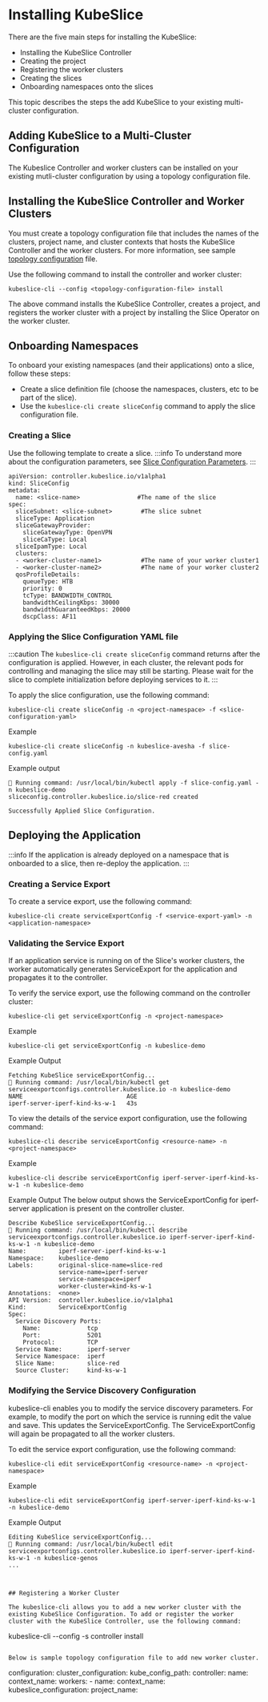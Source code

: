 # Installing KubeSlice

There are the five main steps for installing the KubeSlice:

- Installing the KubeSlice Controller
- Creating the project
- Registering the worker clusters
- Creating the slices
- Onboarding namespaces onto the slices

This topic describes the steps the add KubeSlice to your existing multi-cluster configuration.

## Adding KubeSlice to a Multi-Cluster Configuration
The Kubeslice Controller and worker clusters can be installed on your existing mutli-cluster configuration by using a topology configuration file. 

## Installing the KubeSlice Controller and Worker Clusters

You must create a topology configuration file that includes the names of the clusters, project name, and cluster contexts
that hosts the KubeSlice Controller and the worker clusters. For more information, see sample 
[topology configuration](/versioned_docs/version-0.x.0/kubeslice-cli/reference/sample-configuration-file.mdx) file.

Use the following command to install the controller and worker cluster:
```
kubeslice-cli --config <topology-configuration-file> install
```
The above command installs the KubeSlice Controller, creates a project, and registers the worker cluster with a project by installing the Slice
Operator on the worker cluster.


## Onboarding Namespaces

To onboard your existing namespaces (and their applications) onto a slice, follow these steps:
- Create a slice definition file (choose the namespaces, clusters, etc to be part of the slice).
- Use the `kubeslice-cli create sliceConfig` command to apply the slice configuration file.


### Creating a Slice

Use the following template to create a slice.
:::info
To understand more about the configuration parameters, see [Slice Configuration Parameters](/versioned_docs/version-0.4.0/getting-started-with-cloud-clusters/reference/configuration-parameters.mdx#slice-configuration-parameters).
:::

```
apiVersion: controller.kubeslice.io/v1alpha1
kind: SliceConfig
metadata:
  name: <slice-name>                #The name of the slice
spec:  
  sliceSubnet: <slice-subnet>        #The slice subnet
  sliceType: Application
  sliceGatewayProvider:
    sliceGatewayType: OpenVPN
    sliceCaType: Local
  sliceIpamType: Local
  clusters:
  - <worker-cluster-name1>           #The name of your worker cluster1
  - <worker-cluster-name2>           #The name of your worker cluster2
  qosProfileDetails:
    queueType: HTB
    priority: 0
    tcType: BANDWIDTH_CONTROL
    bandwidthCeilingKbps: 30000
    bandwidthGuaranteedKbps: 20000
    dscpClass: AF11

```

### Applying the Slice Configuration YAML file

:::caution
The `kubeslice-cli create sliceConfig` command returns after the configuration is applied. However, in each cluster, the relevant pods for 
controlling and managing the slice may still be starting. Please wait for the slice to complete initialization before deploying services to it.
:::

To apply the slice configuration, use the following command:
```
kubeslice-cli create sliceConfig -n <project-namespace> -f <slice-configuration-yaml>
```
   
Example
```
kubeslice-cli create sliceConfig -n kubeslice-avesha -f slice-config.yaml
```
   
Example output
```
🏃 Running command: /usr/local/bin/kubectl apply -f slice-config.yaml -n kubeslice-demo
sliceconfig.controller.kubeslice.io/slice-red created

Successfully Applied Slice Configuration.
```

## Deploying the Application
:::info
If the application is already deployed on a namespace that is onboarded to a slice, then re-deploy the application.
:::

### Creating a Service Export
To create a service export, use the following command:
```
kubeslice-cli create serviceExportConfig -f <service-export-yaml> -n <application-namespace>
```


### Validating the Service Export
If an application service is running  on of the Slice's worker clusters, the worker automatically generates ServiceExport 
for the application and propagates it to the controller.

To verify the service export, use the following command on the controller cluster:
```
kubeslice-cli get serviceExportConfig -n <project-namespace>
```
Example
```
kubeslice-cli get serviceExportConfig -n kubeslice-demo
```
Example Output
```
Fetching KubeSlice serviceExportConfig...
🏃 Running command: /usr/local/bin/kubectl get serviceexportconfigs.controller.kubeslice.io -n kubeslice-demo
NAME                             AGE
iperf-server-iperf-kind-ks-w-1   43s
```

To view the details of the service export configuration, use the following command:
```
kubeslice-cli describe serviceExportConfig <resource-name> -n <project-namespace>
```
Example
```
kubeslice-cli describe serviceExportConfig iperf-server-iperf-kind-ks-w-1 -n kubeslice-demo
```
Example Output
The below output shows the ServiceExportConfig for iperf-server application is present on the controller cluster.
```
Describe KubeSlice serviceExportConfig...
🏃 Running command: /usr/local/bin/kubectl describe serviceexportconfigs.controller.kubeslice.io iperf-server-iperf-kind-ks-w-1 -n kubeslice-demo
Name:         iperf-server-iperf-kind-ks-w-1
Namespace:    kubeslice-demo
Labels:       original-slice-name=slice-red
              service-name=iperf-server
              service-namespace=iperf
              worker-cluster=kind-ks-w-1
Annotations:  <none>
API Version:  controller.kubeslice.io/v1alpha1
Kind:         ServiceExportConfig
Spec:
  Service Discovery Ports:
    Name:             tcp
    Port:             5201
    Protocol:         TCP
  Service Name:       iperf-server
  Service Namespace:  iperf
  Slice Name:         slice-red
  Source Cluster:     kind-ks-w-1

```

### Modifying the Service Discovery Configuration
kubeslice-cli enables you to modify the service discovery parameters. For example, to modify the port on which the service is running edit 
the value and save. This updates the ServiceExportConfig. The ServiceExportConfig will again be propagated to all the worker clusters.

To edit the service export configuration, use the following command:
```
kubeslice-cli edit serviceExportConfig <resource-name> -n <project-namespace>
```
Example
```
kubeslice-cli edit serviceExportConfig iperf-server-iperf-kind-ks-w-1 -n kubeslice-demo
```
Example Output
```
Editing KubeSlice serviceExportConfig...
🏃 Running command: /usr/local/bin/kubectl edit serviceexportconfigs.controller.kubeslice.io iperf-server-iperf-kind-ks-w-1 -n kubeslice-genos
...



## Registering a Worker Cluster

The kubeslice-cli allows you to add a new worker cluster with the existing KubeSlice Configuration. To add or register the worker
cluster with the KubeSlice Controller, use the following command:

```
kubeslice-cli --config <topology-configuration-yaml> -s controller install
```

Below is sample topology configuration file to add new worker cluster.
```
configuration:
  cluster_configuration:
    kube_config_path: <kubeconfig-file>
    controller:
      name: <controller-cluster-name>
      context_name: <controller-cluster-context>
    workers:
      - name: <new-worker-cluster-name>
        context_name: <new-worker-cluster-context>     
  kubeslice_configuration:
    project_name: <project-namespace>
```


